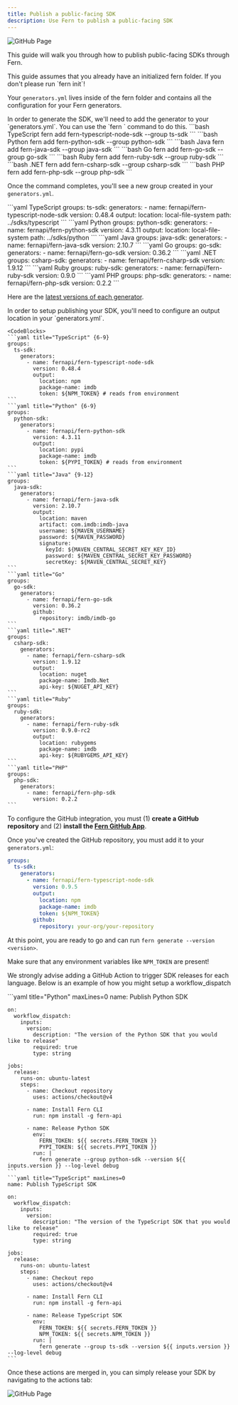 ```yaml
---
title: Publish a public-facing SDK
description: Use Fern to publish a public-facing SDK
---
```


<Frame caption="Merge.dev uses Fern for their SDKs">
  <img alt="GitHub Page" src="assets/merge-github.png" />
</Frame>

This guide will walk you through how to publish public-facing SDKs through Fern. 

<Steps>
  <Step title="Navigate to your `generators.yml`">
  This guide assumes that you already have an initialized fern folder. If you don't 
  please run `fern init`! 

  Your `generators.yml` lives inside of the fern folder and contains all 
  the configuration for your Fern generators. 
  </Step>

  <Step title="Run `fern add <generator>">
  In order to generate the SDK, we'll need to add the generator to your 
  `generators.yml`. You can use the `fern <add>` command to do this.
  </Step>

  <CodeBlocks>
    ```bash TypeScript
    fern add fern-typescript-node-sdk --group ts-sdk
    ```
    ```bash Python
    fern add fern-python-sdk --group python-sdk
    ```
    ```bash Java
    fern add fern-java-sdk --group java-sdk
    ```
    ```bash Go
    fern add fern-go-sdk --group go-sdk
    ```
    ```bash Ruby
    fern add fern-ruby-sdk --group ruby-sdk
    ```
    ```bash .NET
    fern add fern-csharp-sdk --group csharp-sdk
    ```
    ```bash PHP
    fern add fern-php-sdk --group php-sdk
    ```
  </CodeBlocks>

  Once the command completes, you'll see a new group created in your `generators.yml`. 
  
  <CodeBlocks>
    ```yaml TypeScript 
    groups: 
      ts-sdk:
        generators:
          - name: fernapi/fern-typescript-node-sdk
            version: 0.48.4
            output:
              location: local-file-system
              path: ../sdks/typescript
    ```
    ```yaml Python 
    groups: 
      python-sdk:
        generators:
          - name: fernapi/fern-python-sdk
            version: 4.3.11
            output:
              location: local-file-system
              path: ../sdks/python
    ```
    ```yaml Java 
    groups: 
      java-sdk:
        generators:
          - name: fernapi/fern-java-sdk
            version: 2.10.7
    ```
    ```yaml Go 
    groups:
      go-sdk:
        generators:
          - name: fernapi/fern-go-sdk
            version: 0.36.2
    ```
    ```yaml .NET 
    groups: 
      csharp-sdk:
        generators:
          - name: fernapi/fern-csharp-sdk
            version: 1.9.12
    ```
    ```yaml Ruby 
    groups: 
      ruby-sdk:
        generators:
          - name: fernapi/fern-ruby-sdk
            version: 0.9.0
    ```
    ```yaml PHP 
    groups: 
      php-sdk:
        generators:
          - name: fernapi/fern-php-sdk
            version: 0.2.2
    ```
  </CodeBlocks>

  Here are the [latest versions of each generator](https://github.com/fern-api/fern?tab=readme-ov-file#-generators).

  <Step title="Configure `output` location">
  In order to setup publishing your SDK, you'll need to configure 
  an output location in your `generators.yml`.

    <CodeBlocks>
    ```yaml title="TypeScript" {6-9}
    groups: 
      ts-sdk:
        generators:
          - name: fernapi/fern-typescript-node-sdk
            version: 0.48.4
            output:
              location: npm
              package-name: imdb
              token: ${NPM_TOKEN} # reads from environment
    ```
    ```yaml title="Python" {6-9}
    groups: 
      python-sdk:
        generators:
          - name: fernapi/fern-python-sdk
            version: 4.3.11
            output:
              location: pypi
              package-name: imdb
              token: ${PYPI_TOKEN} # reads from environment
    ```
    ```yaml title="Java" {9-12}
    groups: 
      java-sdk:
        generators:
          - name: fernapi/fern-java-sdk
            version: 2.10.7
            output:
              location: maven
              artifact: com.imdb:imdb-java
              username: ${MAVEN_USERNAME}
              password: ${MAVEN_PASSWORD}
              signature:
                keyId: ${MAVEN_CENTRAL_SECRET_KEY_KEY_ID}
                password: ${MAVEN_CENTRAL_SECRET_KEY_PASSWORD}
                secretKey: ${MAVEN_CENTRAL_SECRET_KEY}
    ```
    ```yaml title="Go"
    groups: 
      go-sdk:
        generators:
          - name: fernapi/fern-go-sdk
            version: 0.36.2
            github: 
              repository: imdb/imdb-go
    ```
    ```yaml title=".NET"
    groups: 
      csharp-sdk:
        generators:
          - name: fernapi/fern-csharp-sdk
            version: 1.9.12
            output:
              location: nuget
              package-name: Imdb.Net
              api-key: ${NUGET_API_KEY}
    ```
    ```yaml title="Ruby"
    groups: 
      ruby-sdk:
        generators:
          - name: fernapi/fern-ruby-sdk
            version: 0.9.0-rc2
            output:
              location: rubygems
              package-name: imdb
              api-key: ${RUBYGEMS_API_KEY}
    ```
    ```yaml title="PHP"
    groups: 
      php-sdk:
        generators:
          - name: fernapi/fern-php-sdk
            version: 0.2.2
    ```
  </CodeBlocks>
  
  </Step>

  <Step title="Install GitHub app">

  To configure the GitHub integration, you must (1) **create a GitHub repository** and (2) **install the [Fern GitHub App](https://github.com/apps/fern-api)**. 
  
  </Step>

  <Step title="Configure `GitHub` location">

  Once you've created the GitHub repository, you must add it to your `generators.yml`: 

  ```yaml title="TypeScript" {10-11}
  groups: 
    ts-sdk:
      generators:
        - name: fernapi/fern-typescript-node-sdk
          version: 0.9.5
          output:
            location: npm
            package-name: imdb
            token: ${NPM_TOKEN} 
          github: 
            repository: your-org/your-repository
  ```

  </Step>

  <Step title="Run `fern generate`">

  At this point, you are ready to go and can run `fern generate --version <version>`. 
  
  <Warning> Make sure that any environment variables like `NPM_TOKEN` are present! </Warning>
  
  </Step>

  <Step title="Setup a GitHub Action">

  We strongly advise adding a GitHub Action to trigger SDK releases for each language. Below is 
  an example of how you might setup a workflow_dispatch 
  
  <CodeBlocks>
    ```yaml title="Python" maxLines=0
    name: Publish Python SDK

    on:
      workflow_dispatch:
        inputs:
          version:
            description: "The version of the Python SDK that you would like to release"
            required: true
            type: string

    jobs:
      release:
        runs-on: ubuntu-latest
        steps:
          - name: Checkout repository
            uses: actions/checkout@v4

          - name: Install Fern CLI
            run: npm install -g fern-api

          - name: Release Python SDK
            env:
              FERN_TOKEN: ${{ secrets.FERN_TOKEN }}
              PYPI_TOKEN: ${{ secrets.PYPI_TOKEN }}
            run: |
              fern generate --group python-sdk --version ${{ inputs.version }} --log-level debug
    ```
    ```yaml title="TypeScript" maxLines=0
    name: Publish TypeScript SDK

    on:
      workflow_dispatch:
        inputs:
          version:
            description: "The version of the TypeScript SDK that you would like to release"
            required: true
            type: string

    jobs:
      release:
        runs-on: ubuntu-latest
        steps:
          - name: Checkout repo
            uses: actions/checkout@v4

          - name: Install Fern CLI
            run: npm install -g fern-api

          - name: Release TypeScript SDK
            env:
              FERN_TOKEN: ${{ secrets.FERN_TOKEN }}
              NPM_TOKEN: ${{ secrets.NPM_TOKEN }}
            run: |
              fern generate --group ts-sdk --version ${{ inputs.version }} --log-level debug
    ```
  </CodeBlocks>

  Once these actions are merged in, you can simply release your SDK by navigating to the actions tab: 

  <img alt="GitHub Page" src="assets/sdk-release-action.png" />
  </Step>

</Steps>

